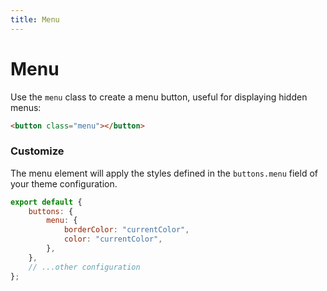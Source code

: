 ```yaml
---
title: Menu
---
```


# Menu

Use the `menu` class to create a menu button, useful for displaying hidden menus:

```html align=center live=true
<button class="menu"></button>
```

### Customize

The menu element will apply the styles defined in the `buttons.menu` field of your theme configuration.

```js title=siimple.config.js
export default {
    buttons: {
        menu: {
            borderColor: "currentColor",
            color: "currentColor",
        },
    },
    // ...other configuration
};
```
